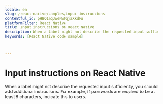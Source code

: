```yaml
---
locale: en
slug: /react-native/samples/input-instructions
contentful_id: pHBQ1mqJweNw0qjaXkdFu
platformFilter: React Native
title: Input instructions on React Native
description: When a label might not describe the requested input sufficiently, you should add additional instructions.
keywords: [React Native code sample]


	
---
```


# Input instructions on React Native

When a label might not describe the requested input sufficiently, you should add additional instructions. For example, if passwords are required to be at least 8 characters, indicate this to users.

<CodeSample id="input-instructions" locale="en" platform="react native"/>